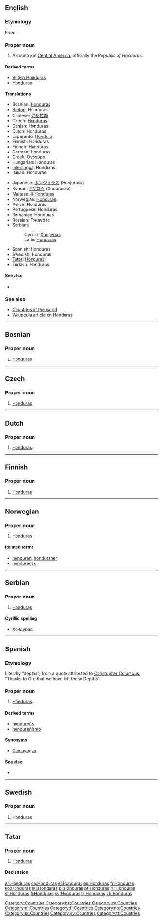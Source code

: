 {{see|honduras}}
==English==

===Etymology===
From {{Es.}} {{term|Honduras|lang=es}}.

===Proper noun===
{{en-proper noun}}

# A country in [[Central America]], officially the ''Republic of Honduras''.

====Derived terms====
*[[British Honduras]]
*[[Honduran]]

====Translations====
{{top}}
* Bosnian: [[Honduras#Bosnian|Honduras]] {{m}}
* [[Breton]]: Honduras
* Chinese: [[洪都拉斯]]
* Czech: [[#Czech|Honduras]] {{f}}
* Danish: Honduras
* Dutch: Honduras
* Esperanto: [[Honduro]]
* Finnish: Honduras
* French: Honduras
* German: Honduras {{n}}
* Greek: [[Ονδούρα]]
* Hungarian: Honduras
* [[Interlingua]]: Honduras
* Italian: Honduras
{{mid}}
* Japanese: [[ホンジュラス]] (Honjurasu)
* Korean: [[온두라스]] (Onduraseu)
* Maltese: il-[[Ħonduras]]
* Norwegian: [[#Norwegian|Honduras]]
* Polish: Honduras
* Portuguese: Honduras
* Romanian: Honduras {{n}}
* Russian: [[Гондурас]]
* Serbian:
*: Cyrillic: [[Хондурас]] {{m}}
*: Latin: [[Honduras#Serbian|Honduras]] {{m}}
* Spanish: Honduras
* Swedish: Honduras
* [[Tatar]]: [[Honduras#Tatar|Honduras]]
* Turkish: Honduras
{{bottom}}

====See also====
* {{projectlink|pedia}}

===See also===
* [[Countries of the world]]
* [[w:Honduras|Wikipedia article on Honduras]]

[[Category:Countries]]

----

==Bosnian==

===Proper noun===
{{infl|bs|proper noun|g=m}}

# [[#English|Honduras]]

[[Category:bs:Countries]]

----

==Czech==

===Proper noun===
{{cs-proper noun|g=f}}

# [[#English|Honduras]]

[[Category:cs:Countries]]

----

==Dutch==

===Proper noun===
{{infl|nl|proper noun|g=n}}

# [[#English|Honduras]].

[[Category:nl:Countries]]

----

==Finnish==
{{wikipedia|lang=fi}}

===Proper noun===
{{fi-noun|Honduras|type=kalsium|proper=true}}

# [[#English|Honduras]]

[[Category:fi:Countries]]

----

==Norwegian==

===Proper noun===
{{infl|no|proper noun}}

# [[#English|Honduras]]

====Related terms====
* [[honduran]], [[honduraner]]
* [[honduransk]]

[[Category:no:Countries]]

----

==Serbian==

===Proper noun===
{{infl|sr|proper noun|g=m}}

# [[#English|Honduras]]

====Cyrillic spelling====
* [[Хондурас]]

[[Category:sr:Countries]]

----

==Spanish==

===Etymology===
Literally “depths”; from a quote attributed to [[w:Christopher Columbus|Christopher Columbus]], “Thanks to G-d that we have left these Depths”.

===Proper noun===
{{infl|es|proper noun|g=m}}

# [[#English|Honduras]].

====Derived terms====
* [[hondureño]] {{pos_a}}
* [[hondureñismo]] {{m}}

====Synonyms====
* [[Comayagua]] {{i|obsolete}}

====See also====
* {{projectlink|pedia|lang=es}}

----

==Swedish==

===Proper noun===
{{infl|sv|proper noun}}

# Honduras

[[Category:sv:Countries]]

----

==Tatar==

===Proper noun===
{{infl|tt|proper noun}}

# [[Honduras#English|Honduras]]

====Declension====
{{tt-latin-noun|nıñ|ga|nı|da|dan}}

[[Category:tt:Countries]]

[[ar:Honduras]]
[[de:Honduras]]
[[el:Honduras]]
[[es:Honduras]]
[[fr:Honduras]]
[[ko:Honduras]]
[[hu:Honduras]]
[[pl:Honduras]]
[[pt:Honduras]]
[[ru:Honduras]]
[[sl:Honduras]]
[[fi:Honduras]]
[[sv:Honduras]]
[[tr:Honduras]]
[[zh:Honduras]]